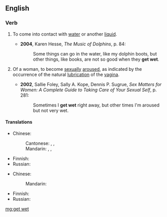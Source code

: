 ==English==

===Verb===
{{en-verb|gets wet|getting wet|got wet}}

# {{lb|en|literally}} To come into contact with [[water]] or another [[liquid]].
#* '''2004''', Karen Hesse, ''The Music of Dolphins'', p. 84:
#*: Some things can go in the water, like my dolphin boots, but other things, like books, are not so good when they '''get wet'''.
# {{lb|en|idiomatic}} Of a woman, to become [[sexual]]ly [[aroused]], as indicated by the occurrence of the natural [[lubrication]] of the [[vagina]].
#* '''2002''', Sallie Foley, Sally A. Kope, Dennis P. Sugrue, ''Sex Matters for Women: A Complete Guide to Taking Care of Your Sexual Self'', p. 281:
#*: Sometimes I '''get wet''' right away, but other times I'm aroused but not very wet.

====Translations====
{{trans-top|come into contact with water}}
* Chinese: 
*: Cantonese: {{t|yue|整濕|sc=Hani}}, {{t|yue|整湿|tr=zing2 sap1|sc=Hani}}, {{t|yue|淋雨|tr=lam4 jyu5|sc=Hani}} {{qualifier|in the rain}}
*: Mandarin: {{t|cmn|弄濕}}, {{t|cmn|弄湿|tr=nòngshī}}, {{t+|cmn|淋雨|tr=línyǔ}} {{qualifier|in the rain}}
{{trans-mid}}
* Finnish: {{t+|fi|kastua}}
* Russian: {{t-needed|ru}}
{{trans-bottom}}

{{trans-top|of a woman, to become sexually aroused}}
* Chinese: 
*: Mandarin: {{t-needed|cmn}}
{{trans-mid}}
* Finnish: {{t+|fi|kostua}}
* Russian: {{t-needed|ru}}
{{trans-bottom}}

[[mg:get wet]]